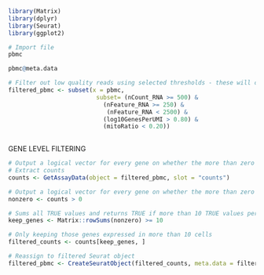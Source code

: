```r
library(Matrix)
library(dplyr)
library(Seurat)
library(ggplot2)
```


```r
# Import file
pbmc
```
```r
pbmc@meta.data
```

```r
# Filter out low quality reads using selected thresholds - these will change with experiment
filtered_pbmc <- subset(x = pbmc, 
                         subset= (nCount_RNA >= 500) & 
                           (nFeature_RNA >= 250) & 
                            (nFeature_RNA < 2500) & 
                           (log10GenesPerUMI > 0.80) & 
                           (mitoRatio < 0.20))
			     
```

GENE LEVEL FILTERING

```r
# Output a logical vector for every gene on whether the more than zero counts per cell
# Extract counts
counts <- GetAssayData(object = filtered_pbmc, slot = "counts")

# Output a logical vector for every gene on whether the more than zero counts per cell
nonzero <- counts > 0

# Sums all TRUE values and returns TRUE if more than 10 TRUE values per gene
keep_genes <- Matrix::rowSums(nonzero) >= 10

# Only keeping those genes expressed in more than 10 cells
filtered_counts <- counts[keep_genes, ]

# Reassign to filtered Seurat object
filtered_pbmc <- CreateSeuratObject(filtered_counts, meta.data = filtered_pbmc@meta.data)
```

